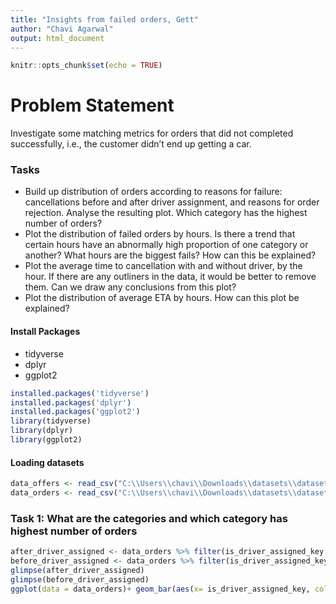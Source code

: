 ---
title: "Insights from failed orders, Gett"
author: "Chavi Agarwal"
output: html_document
---

```{r setup, include=FALSE}
knitr::opts_chunk$set(echo = TRUE)
```
# Problem Statement
  Investigate some matching metrics for orders that did not completed successfully, i.e., the customer didn't end up getting a car.
  
### Tasks
- Build up distribution of orders according to reasons for failure: cancellations before and after driver assignment, and reasons for order rejection. Analyse the resulting plot. Which category has the highest number of orders?
- Plot the distribution of failed orders by hours. Is there a trend that certain hours have an abnormally high proportion of one category or another? What hours are the biggest fails? How can this be explained?
- Plot the average time to cancellation with and without driver, by the hour. If there are any outliners in the data, it would be better to remove them. Can we draw any conclusions from this plot?
- Plot the distribution of average ETA by hours. How can this plot be explained?

#### Install Packages
- tidyverse
- dplyr
- ggplot2
```{r}
installed.packages('tidyverse')
installed.packages('dplyr')
installed.packages('ggplot2')
library(tidyverse)
library(dplyr)
library(ggplot2)
```
#### Loading datasets
```{r}
data_offers <- read_csv("C:\\Users\\chavi\\Downloads\\datasets\\datasets\\data_offers.csv")
data_orders <- read_csv("C:\\Users\\chavi\\Downloads\\datasets\\datasets\\data_orders.csv")
``` 

### Task 1: What are the categories and which category has highest number of orders
```{r}
after_driver_assigned <- data_orders %>% filter(is_driver_assigned_key == 1)
before_driver_assigned <- data_orders %>% filter(is_driver_assigned_key == 0)
glimpse(after_driver_assigned)
glimpse(before_driver_assigned)
ggplot(data = data_orders)+ geom_bar(aes(x= is_driver_assigned_key, color= is_driver_assigned_key))
```

